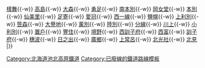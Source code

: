 {{鐵道路線|
| 模板名稱 = 故鄉銀河線
| 名稱 = [[北海道池北高原鐵道]][[故鄉銀河線]]（廢線）
| 代表色  =  lawngreen
| 背景色 = #DDDDDD 
| 車站列表 = [[池田站 (北海道)|池田]]{{-w}} [[樣舞站|樣舞]]{{-w}} [[高島站 (北海道)|高島]]{{-w}} [[大森站 (北海道)|大森]]{{-w}} [[勇足站|勇足]]{{-w}} [[南本別站|南本別]]{{-w}} [[岡女堂站|岡女堂]]{{-w}} [[本別站|本別]]{{-w}} [[仙美里站|仙美里]]{{-w}} [[足寄站|足寄]]{{-w}} [[愛冠站|愛冠]]{{-w}} [[西一線站|西一線]]{{-w}} [[鹽幌站|鹽幌]]{{-w}} [[上利別站|上利別]]{{-w}} [[笹森站|笹森]]{{-w}} [[大譽地站|大譽地]]{{-w}} [[薰別站|薰別]]{{-w}} [[陸別站|陸別]]{{-w}} [[分線站|分線]]{{-w}} [[川上站|川上]]{{-w}} [[小利別站|小利別]]{{-w}} [[置戶站|置戶]]{{-w}} [[豐住站|豐住]]{{-w}} [[境野站|境野]]{{-w}} [[西訓子府站|西訓子府]]{{-w}} [[西富站|西富]]{{-w}} [[訓子府站|訓子府]]{{-w}} [[穗波站|穗波]]{{-w}} [[日之出站 (北海道)|日之出]]{{-w}} [[廣鄉站|廣鄉]]{{-w}} [[上常呂站|上常呂]]{{-w}} [[北光社站|北光社]]{{-w}} [[北見站|北見]]
|}}<noinclude>
[[Category:北海道池北高原鐵道]]
[[Category:已廢線的鐵道路線模板]]
</noinclude>